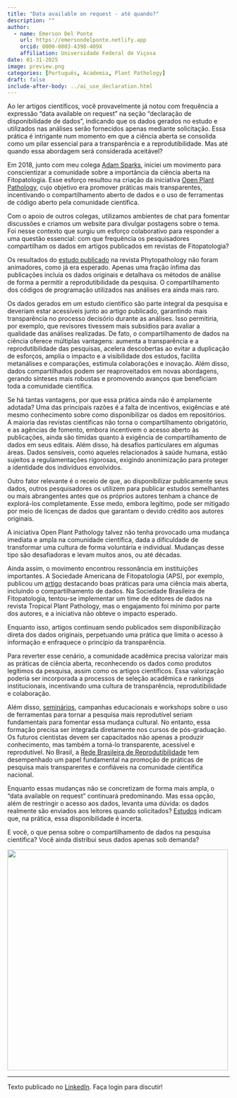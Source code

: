 ```yaml
---
title: "Data available on request - até quando?"
description: ""
author:
  - name: Emerson Del Ponte
    url: https://emersondelponte.netlify.app
    orcid: 0000-0003-4398-409X
    affiliation: Universidade Federal de Viçosa
date: 01-31-2025
image: preview.png
categories: [Português, Academia, Plant Pathology] 
draft: false 
include-after-body: ../ai_use_declaration.html
---
```


Ao ler artigos científicos, você provavelmente já notou com frequência a expressão "data available on request" na seção “declaração de disponibilidade de dados”, indicando que os dados gerados no estudo e utilizados nas análises serão fornecidos apenas mediante solicitação. Essa prática é intrigante num momento em que a ciência aberta se consolida como um pilar essencial para a transparência e a reprodutibilidade. Mas até quando essa abordagem será considerada aceitável?

Em 2018, junto com meu colega [Adam Sparks](https://adamhsparks.netlify.app/about/), iniciei um movimento para conscientizar a comunidade sobre a importância da ciência aberta na Fitopatologia. Esse esforço resultou na criação da iniciativa [Open Plant Pathology](https://openplantpathology.netlify.app/team), cujo objetivo era promover práticas mais transparentes, incentivando o compartilhamento aberto de dados e o uso de ferramentas de código aberto pela comunidade científica.

Com o apoio de outros colegas, utilizamos ambientes de chat para fomentar discussões e criamos um website para divulgar postagens sobre o tema. Foi nesse contexto que surgiu um esforço colaborativo para responder a uma questão essencial: com que frequência os pesquisadores compartilham os dados em artigos publicados em revistas de Fitopatologia?

Os resultados do [estudo publicado](https://apsjournals.apsnet.org/doi/10.1094/PHYTO-10-21-0430-PER) na revista Phytopathology não foram animadores, como já era esperado. Apenas uma fração ínfima das publicações incluía os dados originais e detalhava os métodos de análise de forma a permitir a reprodutibilidade da pesquisa. O compartilhamento dos códigos de programação utilizados nas análises era ainda mais raro.

Os dados gerados em um estudo científico são parte integral da pesquisa e deveriam estar acessíveis junto ao artigo publicado, garantindo mais transparência no processo decisório durante as análises. Isso permitiria, por exemplo, que revisores tivessem mais subsídios para avaliar a qualidade das análises realizadas. De fato, o compartilhamento de dados na ciência oferece múltiplas vantagens: aumenta a transparência e a reprodutibilidade das pesquisas, acelera descobertas ao evitar a duplicação de esforços, amplia o impacto e a visibilidade dos estudos, facilita metanálises e comparações, estimula colaborações e inovação. Além disso, dados compartilhados podem ser reaproveitados em novas abordagens, gerando sínteses mais robustas e promovendo avanços que beneficiam toda a comunidade científica.

Se há tantas vantagens, por que essa prática ainda não é amplamente adotada? Uma das principais razões é a falta de incentivos, exigências e até mesmo conhecimento sobre como disponibilizar os dados em repositórios. A maioria das revistas científicas não torna o compartilhamento obrigatório, e as agências de fomento, embora incentivem o acesso aberto às publicações, ainda são tímidas quanto à exigência de compartilhamento de dados em seus editais. Além disso, há desafios particulares em algumas áreas. Dados sensíveis, como aqueles relacionados à saúde humana, estão sujeitos a regulamentações rigorosas, exigindo anonimização para proteger a identidade dos indivíduos envolvidos.

Outro fator relevante é o receio de que, ao disponibilizar publicamente seus dados, outros pesquisadores os utilizem para publicar estudos semelhantes ou mais abrangentes antes que os próprios autores tenham a chance de explorá-los completamente. Esse medo, embora legítimo, pode ser mitigado por meio de licenças de dados que garantam o devido crédito aos autores originais.

A iniciativa Open Plant Pathology talvez não tenha provocado uma mudança imediata e ampla na comunidade científica, dada a dificuldade de transformar uma cultura de forma voluntária e individual. Mudanças desse tipo são desafiadoras e levam muitos anos, ou até décadas.

Ainda assim, o movimento encontrou ressonância em instituições importantes. A Sociedade Americana de Fitopatologia (APS), por exemplo, publicou um [artigo](https://apsjournals.apsnet.org/doi/10.1094/PHYTO-12-23-0483-IA) destacando boas práticas para uma ciência mais aberta, incluindo o compartilhamento de dados. Na Sociedade Brasileira de Fitopatologia, tentou-se implementar um time de editores de dados na revista Tropical Plant Pathology, mas o engajamento foi mínimo por parte dos autores, e a iniciativa não obteve o impacto esperado.

Enquanto isso, artigos continuam sendo publicados sem disponibilização direta dos dados originais, perpetuando uma prática que limita o acesso à informação e enfraquece o princípio da transparência.

Para reverter esse cenário, a comunidade acadêmica precisa valorizar mais as práticas de ciência aberta, reconhecendo os dados como produtos legítimos da pesquisa, assim como os artigos científicos. Essa valorização poderia ser incorporada a processos de seleção acadêmica e rankings institucionais, incentivando uma cultura de transparência, reprodutibilidade e colaboração.

Além disso, [seminários](https://www.linkedin.com/posts/emerson-m-del-ponte-61678ba1_reproducibility-in-plant-pathology-activity-7266584222453157888-x0hb?utm_source=share&utm_medium=member_desktop), campanhas educacionais e workshops sobre o uso de ferramentas para tornar a pesquisa mais reprodutível seriam fundamentais para fomentar essa mudança cultural. No entanto, essa formação precisa ser integrada diretamente nos cursos de pós-graduação. Os futuros cientistas devem ser capacitados não apenas a produzir conhecimento, mas também a torná-lo transparente, acessível e reprodutível. No Brasil, a [Rede Brasileira de Reprodutibilidade](https://www.reprodutibilidade.org/) tem desempenhado um papel fundamental na promoção de práticas de pesquisa mais transparentes e confiáveis na comunidade científica nacional.

Enquanto essas mudanças não se concretizam de forma mais ampla, o "data available on request" continuará predominando. Mas essa opção, além de restringir o acesso aos dados, levanta uma dúvida: os dados realmente são enviados aos leitores quando solicitados? [Estudos](https://www.jclinepi.com/article/S0895-4356(22)00141-X/fulltext) indicam que, na prática, essa disponibilidade é incerta.

E você, o que pensa sobre o compartilhamento de dados na pesquisa científica? Você ainda distribui seus dados apenas sob demanda?

![](preview.png){fig-align="center" width="500"}

------------------------------------------------------------------------

Texto publicado no [LinkedIn](https://www.linkedin.com/posts/emerson-m-del-ponte-61678ba1_data-available-on-request-at%C3%A9-quando-activity-7290801891393900544-tGfi?utm_source=share&utm_medium=member_desktop). Faça login para discutir!

